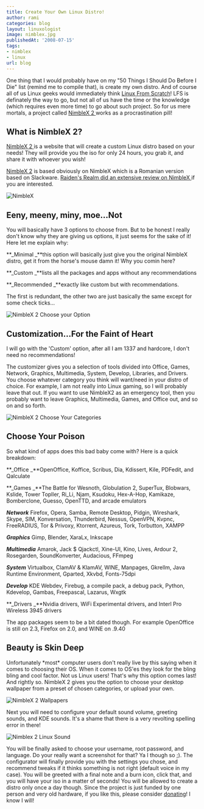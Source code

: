 ```yaml
---
title: Create Your Own Linux Distro!
author: rami
categories: blog
layout: linuxologist
image: nimblex.jpg
publishedAt: '2008-07-15'
tags:
- nimblex
- linux
url: blog
---
```


One thing that I would probably have on my "50 Things I Should Do Before I Die" list (remind me to compile that), is create my own distro. And of course all of us Linux geeks would immediately think [Linux From Scratch](http://www.linuxfromscratch.org)! LFS is definately the way to go, but not all of us have the time or the knowledge (which requires even more time) to go about such project. So for us mere mortals, a project called [NimbleX 2 ](http://custom.nimblex.net/)works as a procrastination pill!


## What is NimbleX 2?

[NimbleX 2 ](http://custom.nimblex.net/)is a website that will create a custom Linux distro based on your needs! They will provide you the iso for only 24 hours, you grab it, and share it with whoever you wish!

[NimbleX 2](http://custom.nimblex.net/) is based obviously on NimbleX which is a Romanian version based on Slackware. [Raiden's Realm did an extensive review on NimbleX ](http://www.raiden.net/?cat=2&aid=328)if you are interested.


![NimbleX](/assets/images/content/blog/nimblex.jpg)

## Eeny, meeny, miny, moe...Not

You will basically have 3 options to choose from. But to be honest I really don't know why they are giving us options, it just seems for the sake of it! Here let me explain why:

**_Minimal _**this option will basically just give you the original NimbleX distro, get it from the horse's mouse damn it! Why you comin here?

**_Custom _**lists all the packages and apps without any recommendations

**_Recommended _**exactly like custom but with recommendations.

The first is redundant, the other two are just basically the same except for some check ticks...

![NimbleX 2 Choose your Option](/assets/images/content/blog/nimblex2_select_customization.jpg)


## Customization...For the Faint of Heart

I will go with the 'Custom' option, after all I am 1337 and hardcore, I don't need no recommendations!

The customizer gives you a selection of tools divided into Office, Games, Network, Graphics, Multimedia, System, Develop, Libraries, and Drivers. You  choose whatever category you think will want/need in your distro of choice. For example, I am not really into Linux gaming, so I will probably leave that out. If you want to use NimbleX2 as an emergency tool, then you probably want to leave Graphics, Multimedia, Games, and Office out, and so on and so forth.

![NimbleX 2 Choose Your Categories](/assets/images/content/blog/nimblex2_select_categories.jpg)

## Choose Your Poison

So what kind of apps does this bad baby come with? Here is a quick breakdown:

**_Office _**OpenOffice, Koffice, Scribus, Dia, Kdissert, Kile, PDFedit, and Qalculate

**_Games _**The Battle for Wesnoth, Globulation 2, SuperTux, Blobwars, Kslide, Tower Topller, Ri\_Li, Njam, Ksudoku, Hex-A-Hop, Kamikaze, Bomberclone, Guesso, OpenTTD, and arcade emulators

**_Network_** Firefox, Opera, Samba, Remote Desktop, Pidgin, Wireshark, Skype, SIM, Konversation, Thunderbird, Nessus,  OpenVPN, Kvpnc, FreeRADIUS, Tor & Privoxy, Ktorrent, Azureus, Tork, Torbutton, XAMPP

**_Graphics_** Gimp, Blender, XaraLx, Inkscape

**_Multimedia_** Amarok, Jack $ Qjackctl, Xine-UI, Kino, Lives, Ardour 2, Rosegarden, SoundKonverter, Audacious, FFmpeg

**_System_** Virtualbox, ClamAV & KlamAV, WINE, Manpages, Gkrellm, Java Runtime Environment, Gparted, Xkvbd, Fonts-75dpi

**_Develop_** KDE Webdev, Firebug, a compile pack, a debug pack, Python, Kdevelop, Gambas, Freepascal, Lazarus, Wxgtk

**_Drivers _**Nvidia drivers, WiFi Experimental drivers, and Interl Pro Wireless 3945 drivers

The app packages seem to be a bit dated though. For example OpenOffice is still on 2.3, Firefox on 2.0, and WINE on .9.40

## Beauty is Skin Deep

Unfortunately \*most\* computer users don't really live by this saying when it comes to choosing their OS. When it comes to OS'es they look for the bling bling and cool factor. Not us Linux users! That's why this option comes last! And rightly so. NimbleX 2 gives you the option to choose your desktop wallpaper from a preset of chosen categories, or upload your own.

![NimbleX 2 Wallpapers](/assets/images/content/blog/nimblex2_select_wallpaper.jpg)

Next you will need to configure your default sound volume, greeting sounds, and KDE sounds. It's a shame that there is a very revolting spelling error in there!

![Nimblex 2 Linux Sound](/assets/images/content/blog/nimblex2_select_sound.jpg)

You will be finally asked to choose your username, root password, and language. Do your really want a screenshot for that? Ya I though so ;). The configurator will finally provide you with the settings you chose, and recommend tweaks if it thinks something is not right (default voice in my case). You will be greeted with a final note and a burn icon, click that, and you will have your iso in a matter of seconds! You will be allowed to create a distro only once a day though. Since the project is just funded by one person and very old hardware, if you like this, please consider [donating](https://www.paypal.com/ro/cgi-bin/webscr?cmd=_flow&SESSION=d5KJ2i8j53Ku3Ak7auqzG2RDEcThle5HPVhsd0wOVQMBOX5OmbsUlXukCxu&dispatch=5885d80a13c0db1f80512b0980fcab74abc3e59231243d18cfd0766a79a3b6f5)! I know I will!

